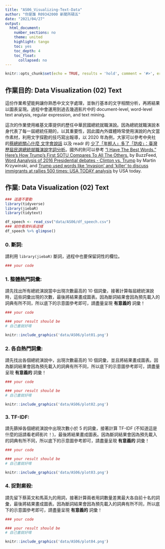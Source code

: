 ```yaml
---
title: "AS06_Visualizing-Text-Data"
author: "你是誰 R09342000 新聞所碩五"
date: "2021/04/27"
output:
  html_document:
    number_sections: no
    theme: united
    highlight: tango
    toc: yes
    toc_depth: 4
    toc_float:
      collapsed: no
---
```


```r
knitr::opts_chunk$set(echo = TRUE, results = 'hold', comment = '#>', error = TRUE)
```

## 作業目的: Data Visualization (02) Text

這份作業希望能夠讓你熟悉中文文字處理，並執行基本的文字相關分析，再將結果以圖表呈現。過程中會運用到過去幾週影片中的 document-level, word-level text analysis, regular expression, and text mining.

這次的作業使用維基文庫提供的歷任中華民國總統就職演說。因為總統就職演說本身代表了每一屆總統任期的，以其重要性，因此國內外媒體時常使用演說的內文當作素材，利用文字探勘的技巧寫出報導，以 2020 年為例，大家可以參考中央社的[蔡總統關心什麼 文字會說話
](https://www.cna.com.tw/project/20200520-inauguraladdress/) 以及 readr 的 [少了「年輕人」多了「防疫」：臺灣歷屆民選總統就職演說字詞分析
](https://www.readr.tw/post/2433)。國外的則可以參考 [“I Have The Best Words.” Here's How Trump’s First SOTU Compares To All The Others.](https://www.buzzfeednews.com/article/peteraldhous/trump-state-of-the-union-words#.tbr8QJvA7) by BuzzFeed, [Word Aanalysis of 2016 Presidential debates - Clinton vs. Trump](http://mkweb.bcgsc.ca/debates2016/) by Martin Krzywinski, and [Trump used words like 'invasion' and 'killer' to discuss immigrants at rallies 500 times: USA TODAY analysis](https://www.usatoday.com/story/news/politics/elections/2019/08/08/trump-immigrants-rhetoric-criticized-el-paso-dayton-shootings/1936742001/) by USA today.

## 作業: Data Visualization (02) Text

```r
### 這邊不要動
library(tidyverse)
library(jiebaR)
library(tidytext)

df_speech <- read_csv("data/AS06/df_speech.csv")
### 給你看資料長這樣
df_speech %>% glimpse()
```

### 0. 斷詞:

請利用 `library(jiebaR)` 斷詞，過程中也要保留詞性的欄位。

```r
### your code

```

### 1. 整體熱門詞彙:

請先找出所有總統演說當中出現次數最高的 10 個詞彙，接著計算每屆總統演說時，這些詞彙出現的次數，最後將結果畫成圖表。因為斷詞結果會因為預先載入的詞典有所不同，所以底下的示意圖參考即可，請盡量呈現 **有意義的** 詞彙！

```r
### your code

### your result should be
# 自己畫就好唷

```

```r
knitr::include_graphics('data/AS06/plot01.png')
```

### 2. 各自熱門詞彙:

請先找出各個總統演說中，出現次數最高的 10 個詞彙，並且將結果畫成圖表。因為斷詞結果會因為預先載入的詞典有所不同，所以底下的示意圖參考即可，請盡量呈現 **有意義的** 詞彙！

```r
### your code

### your result should be
# 自己畫就好唷

```


```r
knitr::include_graphics('data/AS06/plot02.png')
```

### 3. TF-IDF:

請先篩掉各個總統演說中出現次數小於 5 的詞彙，接著計算 TF-IDF (不知道這是什麼的話請看老師影片！)，最後將結果畫成圖表。因為斷詞結果會因為預先載入的詞典有所不同，所以底下的示意圖參考即可，請盡量呈現 **有意義的** 詞彙！

```r
### your code

### your result should be
# 自己畫就好唷

```


```r
knitr::include_graphics('data/AS06/plot03.png')
```

### 4. 捉對廝殺:

請先留下蔡英文和馬英九的用詞，接著計算兩者用詞數量差異最大各自前十名的詞彙，最後將結果畫成圖表。因為斷詞結果會因為預先載入的詞典有所不同，所以底下的示意圖參考即可，請盡量呈現 **有意義的** 詞彙！

```r
### your code

### your result should be
# 自己畫就好唷

```

```r
knitr::include_graphics('data/AS06/plot04.png')
```

